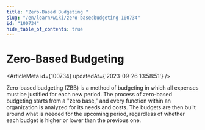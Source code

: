 ```yaml
---
title: "Zero-Based Budgeting "
slug: "/en/learn/wiki/zero-basedbudgeting-100734"
id: "100734"
hide_table_of_contents: true
---
```



# Zero-Based Budgeting 

<ArticleMeta id={100734} updatedAt={'2023-09-26 13:58:51'} />
<div className='border-solid border-b border-t-0 my-4 border-[var(--ifm-color-gray-300)]' />

Zero-based budgeting (ZBB) is a method of budgeting in which all expenses must be justified for each new period. The process of zero-based budgeting starts from a "zero base," and every function within an organization is analyzed for its needs and costs. The budgets are then built around what is needed for the upcoming period, regardless of whether each budget is higher or lower than the previous one.
